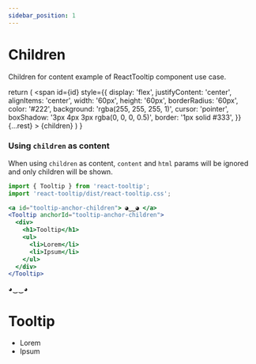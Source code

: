```yaml
---
sidebar_position: 1
---
```


# Children

Children for content example of ReactTooltip component use case.


  return (
    <span
      id={id}
      style={{
        display: 'flex',
        justifyContent: 'center',
        alignItems: 'center',
        width: '60px',
        height: '60px',
        borderRadius: '60px',
        color: '#222',
        background: 'rgba(255, 255, 255, 1)',
        cursor: 'pointer',
        boxShadow: '3px 4px 3px rgba(0, 0, 0, 0.5)',
        border: '1px solid #333',
      }}
      {...rest}
    >
      {children}
    </span>
  )
}

### Using `children` as content

When using `children` as content, `content` and `html` params will be ignored and only children will be shown.

```jsx
import { Tooltip } from 'react-tooltip';
import 'react-tooltip/dist/react-tooltip.css';

<a id="tooltip-anchor-children"> ◕‿‿◕ </a>
<Tooltip anchorId="tooltip-anchor-children">
  <div>
    <h1>Tooltip</h1>
    <ul>
      <li>Lorem</li>
      <li>Ipsum</li>
    </ul>
  </div>
</Tooltip>
```

<div style={{ display: 'flex', columnGap: '16px', justifyContent: 'center', paddingTop: '36px' }}>
  <TooltipAnchor id="tooltip-anchor-children">◕‿‿◕</TooltipAnchor>
  <Tooltip anchorId="tooltip-anchor-children">
    <div>
      <h1>Tooltip</h1>
      <ul>
        <li>Lorem</li>
        <li>Ipsum</li>
      </ul>
    </div>
  </Tooltip>
</div>
